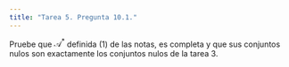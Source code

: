 ```yaml
---
title: "Tarea 5. Pregunta 10.1."
---
```


Pruebe que $\mathscr{A}^{*}$ definida $(1)$ de las notas, es completa y que sus conjuntos nulos son exactamente los conjuntos nulos de la tarea 3.
